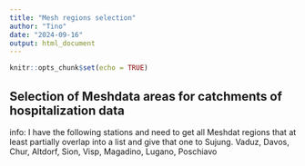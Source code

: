 ```yaml
---
title: "Mesh regions selection"
author: "Tino"
date: "2024-09-16"
output: html_document
---
```


```r
knitr::opts_chunk$set(echo = TRUE)
```

## Selection of Meshdata areas for catchments of hospitalization data

info:
I have the following stations and need to get all Meshdat regions that at least partially overlap into a list and give that one to Sujung.
Vaduz, Davos, Chur, Altdorf, Sion, Visp, Magadino, Lugano, Poschiavo

